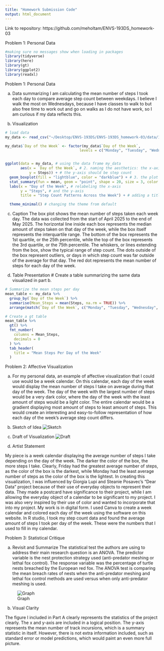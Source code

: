 ```yaml
---
title: "Homework Submission Code"
output: html_document
---
```


Link to repository: https://github.com/meholtam/ENVS-193DS_homework-03

Problem 1: Personal Data

```r
#making sure no messages show when loading in packages
library(tidyverse)
library(here)
library(gt)
library(ggplot2)
library(readxl)
```

Problem 1: Personal Data

a. Data summarizing
I am calculating the mean number of steps I took each day to compare average step count between weekdays. I believe I walk the most on Wednesdays, because I have classes to walk to but also free time to work out and go on walks as I do not have work, so I am curious if my data reflects this. 

b. Visualization
```r

# load data
my_data <- read_csv("~/Desktop/ENVS-193DS/ENVS-193DS_homework-03/data/193DS Data - Sheet1.csv")

my_data$`Day of the Week` <- factor(my_data$`Day of the Week`,
                                  levels = c("Monday", "Tuesday", "Wednesday", "Thursday", "Friday", "Saturday", "Sunday"))


ggplot(data = my_data, # using the data frame my_data
       aes(x = `Day of the Week`, # 2. naming the aesthetics: the x-axis should be the day of the week
           y = Steps)) + # the y-axis should be step count
  geom_boxplot(fill = "lightblue", color = "darkblue") + # 3. the plot should be a boxplot and changes the inside and outline color of the boxes
  stat_summary(fun = mean, geom = "point", shape = 20, size = 3, color = "red") + # Add mean points
  labs(x = "Day of the Week", # relabeling the x-axis
       y = "Steps", # and the y-axis 
       title = "Step Count Patterns Across the Week") + # adding a title 

  theme_minimal() # changing the theme from default
```

c. Caption
The box plot shows the mean number of steps taken each week day. The data was collected from the start of April 2025 to the end of May 2025. The horizontal line inside each box represents the median amount of steps taken on that day of the week, while the box itself represents the interquartile range. The bottom of the box represents the 1st quartile, or the 25th percentile, while the top of the box represents the 3rd quartile, or the 75th percentile. The whiskers, or lines extending from the box, show the typical range of step count. The dots outside of the box represent outliers, or days in which step count was far outside of the average for that day. The red dot represents the mean number of steps for each day of the week. 

d. Table Presentation
# Create a table summarizing the same data visualized in part b. 

```r

# Summarize the mean steps per day
mean_table <- my_data %>%
  group_by(`Day of the Week`) %>%
  summarise(Mean_Steps = mean(Steps, na.rm = TRUE)) %>%
  arrange(match(`Day of the Week`, c("Monday", "Tuesday", "Wednesday", "Thursday", "Friday", "Saturday", "Sunday")))

# Create a gt table
mean_table %>%
  gt() %>%
  fmt_number(
    columns = Mean_Steps,
    decimals = 0
  ) %>%
  tab_header(
    title = "Mean Steps Per Day of the Week"
  )
```


Problem 2: Affective Visualization 

a. 
For my personal data, an example of affective visualization that I could use would be a week calendar. On this calendar, each day of the week would display the mean number of steps I take on average during that day of the week. The day of the week with the largest number of steps would be a very dark color, where the day of the week with the least amount of steps would be a light color. The entire calendar would be a gradient displaying most amount of steps to least amount of steps. This would create an interesting and easy-to-follow representation of how each day of the week’s average step count differs. 

b. Sketch of Idea
![Sketch](images/sketchimage.jpg)

c. Draft of Visualization
![Draft](images/draft.jpg)

d. Artist Statement

My piece is a week calendar displaying the average number of steps I take depending on the day of the week. The darker the color of the box, the more steps I take. Clearly, Friday had the greatest average number of steps, as the color of the box is the darkest, while Monday had the least average number of steps as the color of the box is the lightest. In creating this visualization, I was influenced by Giorgia Lupi and Steanie Posavec’s “Dear Data” project because of their use of everyday objects to represent their data. They made a postcard have significance to their project, while I am allowing the everyday object of a calendar to be significant to my project. I was also very inspired by their use of color and wanted to incorporate that into my project. My work is in digital form. I used Canva to create a week calendar and colored each day of the week using the software on this website. In R studio, I took my step count data and found the average amount of steps I took per day of the week. These were the numbers that I used to fill in my calendar. 

Problem 3: Statistical Critique

a. Revisit and Summarize 
The statistical test the authors are using to address their main research question is an ANOVA. The predictor variable is the nest protection strategy used (anti-predator meshing or lethal fox control). The response variable was the percentage of turtle nests breached by the European red fox. The ANOVA test is comparing the mean breach rates of nests when the anti-predator meshing and lethal fox control methods are used versus when only anti-predator meshing is used. 

![Graph](images/graph.jpg)

b. Visual Clarity

The figure I included in Part A clearly represents the statistics of the project clearly. The x and y-axis are included in a logical position. The y-axis represents the mean number of track incursions, which is a summary statistic in itself. However, there is not extra information included, such as standard error or model predictions, which would paint an even more full picture. 



